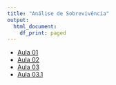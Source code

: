 ```yaml
---
title: "Análise de Sobrevivência"
output:   
  html_document: 
    df_print: paged
---
```



* [Aula 01](content/slides01/index.html)
* [Aula 02](content/slides02/index.html)
* [Aula 03](content/slides03/index.html)
* [Aula 03.1](content/slides04/index.html)